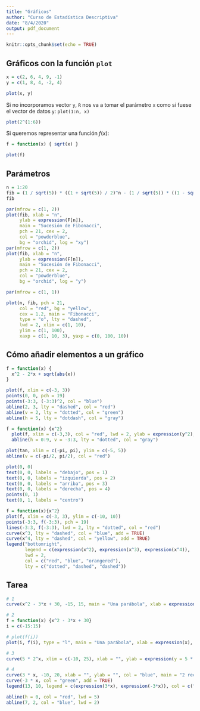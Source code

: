 ```yaml
---
title: "Gráficos"
author: "Curso de Estadística Descriptiva"
date: "8/4/2020"
output: pdf_document
---
```


```r
knitr::opts_chunk$set(echo = TRUE)
```

## Gráficos con la función `plot`

```r
x = c(2, 6, 4, 9, -1)
y = c(1, 8, 4, -2, 4)

plot(x, y)
```

Si no incorporamos vector `y`, `R` nos va a tomar el parámetro `x` como si fuese el vector de datos `y`: `plot(1:n, x)`

```r
plot(2^(1:6))
```

Si queremos representar una función $f(x)$:

```r
f = function(x) { sqrt(x) }

plot(f)
```

## Parámetros

```r
n = 1:20
fib = (1 / sqrt(5)) * ((1 + sqrt(5)) / 2)^n - (1 / sqrt(5)) * ((1 - sqrt(5)) / 2)^n
fib

par(mfrow = c(1, 2))
plot(fib, xlab = "n", 
     ylab = expression(F[n]), 
     main = "Sucesión de Fibonacci", 
     pch = 21, cex = 2, 
     col = "powderblue", 
     bg = "orchid", log = "xy")
par(mfrow = c(1, 2))
plot(fib, xlab = "n", 
     ylab = expression(F[n]), 
     main = "Sucesión de Fibonacci", 
     pch = 21, cex = 2, 
     col = "powderblue", 
     bg = "orchid", log = "y")

par(mfrow = c(1, 1))
```

```r
plot(n, fib, pch = 21, 
     col = "red", bg = "yellow", 
     cex = 1.2, main = "Fibonacci", 
     type = "o", lty = "dashed", 
     lwd = 2, xlim = c(1, 10), 
     ylim = c(1, 100), 
     xaxp = c(1, 10, 3), yaxp = c(0, 100, 10))
```

## Cómo añadir elementos a un gráfico

```r
f = function(x) {
  x^2 - 2*x + sqrt(abs(x))
}

plot(f, xlim = c(-3, 3))
points(0, 0, pch = 19)
points(-3:3, (-3:3)^2, col = "blue")
abline(2, 3, lty = "dashed", col = "red")
abline(v = 2, lty = "dotted", col = "green")
abline(h = 5, lty = "dotdash", col = "gray")
```

```r
f = function(x) {x^2}
  plot(f, xlim = c(-3,3), col = "red", lwd = 2, ylab = expression(y^2), xlab = x)
  abline(h = 0:9, v = -3:3, lty = "dotted", col = "gray")
```

```r
plot(tan, xlim = c(-pi, pi), ylim = c(-5, 5))
abline(v = c(-pi/2, pi/2), col = "red")
```

```r
plot(0, 0)
text(0, 0, labels = "debajo", pos = 1)
text(0, 0, labels = "izquierda", pos = 2)
text(0, 0, labels = "arriba", pos = 3)
text(0, 0, labels = "derecha", pos = 4)
points(0, 1)
text(0, 1, labels = "centro")
```

```r
f = function(x){x^2}
plot(f, xlim = c(-3, 3), ylim = c(-10, 10))
points(-3:3, f(-3:3), pch = 19)
lines(-3:3, f(-3:3), lwd = 2, lty = "dotted", col = "red")
curve(x^3, lty = "dashed", col = "blue", add = TRUE)
curve(x^4, lty = "dashed", col = "yellow", add = TRUE)
legend("bottomright", 
       legend = c(expression(x^2), expression(x^3), expression(x^4)), 
       lwd = 2, 
       col = c("red", "blue", "orangered"), 
       lty = c("dotted", "dashed", "dashed"))
```

## Tarea

```r
# 1
curve(x^2 - 3*x + 30, -15, 15, main = "Una parábola", xlab = expression(x), ylab = expression(y = x^2 - 3*x + 30))

# 2
f = function(x) {x^2 - 3*x + 30}
i = c(-15:15)

# plot(f(i))
plot(i, f(i), type = "l", main = "Una parábola", xlab = expression(x), ylab = expression(y = x^2 - 3*x + 30))

# 3
curve(5 * 2^x, xlim = c(-10, 25), xlab = "", ylab = expression(y = 5 * 2^x), log = "y")

# 4
curve(3 * x, -10, 20, xlab = "", ylab = "", col = "blue", main = "2 rectas", sub = "Dos rectas con pendiente opuesta")
curve(-3 * x, col = "green", add = TRUE)
legend(13, 10, legend = c(expression(3*x), expression(-3*x)), col = c("blue", "green"), lwd = 1)

abline(h = 0, col = "red", lwd = 5)
abline(7, 2, col = "blue", lwd = 2)
```

